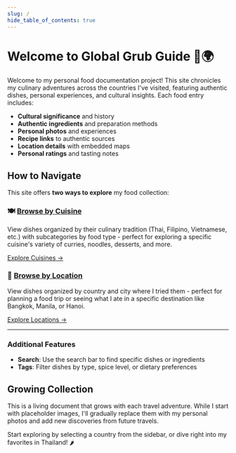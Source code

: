 ```yaml
---
slug: /
hide_table_of_contents: true
---
```


# Welcome to Global Grub Guide 🍜🌍

Welcome to my personal food documentation project! This site chronicles my culinary adventures across the countries I've visited, featuring authentic dishes, personal experiences, and cultural insights. Each food entry includes:

- **Cultural significance** and history
- **Authentic ingredients** and preparation methods
- **Personal photos** and experiences
- **Recipe links** to authentic sources
- **Location details** with embedded maps
- **Personal ratings** and tasting notes

## How to Navigate

This site offers **two ways to explore** my food collection:

### 🍽️ [Browse by Cuisine](/cuisines)
View dishes organized by their culinary tradition (Thai, Filipino, Vietnamese, etc.) with subcategories by food type - perfect for exploring a specific cuisine's variety of curries, noodles, desserts, and more.

[Explore Cuisines →](/cuisines)

### 📍 [Browse by Location](/locations)
View dishes organized by country and city where I tried them - perfect for planning a food trip or seeing what I ate in a specific destination like Bangkok, Manila, or Hanoi.

[Explore Locations →](/locations)

---

### Additional Features
- **Search**: Use the search bar to find specific dishes or ingredients
- **Tags**: Filter dishes by type, spice level, or dietary preferences

## Growing Collection

This is a living document that grows with each travel adventure. While I start with placeholder images, I'll gradually replace them with my personal photos and add new discoveries from future travels.

Start exploring by selecting a country from the sidebar, or dive right into my favorites in Thailand! 🌶️